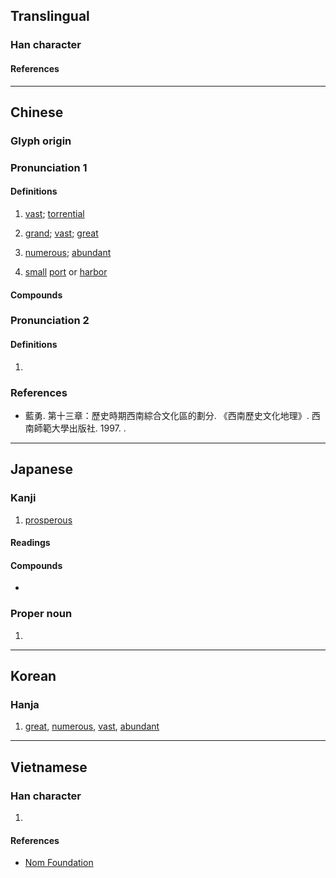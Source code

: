 {{also|澔|活|话|㓉}}
{{character info}}
{{character info|0x2F903}}
==Translingual==

===Han character===
{{Han char|rn=85|rad=水|as=07|sn=10|four=34161|canj=EHGR|ids=⿰氵告}}

====References====
{{Han ref|kx=0624.150|dkj=17479|dj=1022.020|hdz=31626.010|uh=6D69}}

----

==Chinese==
{{zh-forms}}

===Glyph origin===
{{Han etym}}
{{Han compound|水|告|ls=psc|c1=s|c2=p|t1=water}}

===Pronunciation 1===
{{zh-pron
|m=hào
|c=hou6
|h=gd=hau1
|md=
|mn=qz:hōⁿ/tw,xm,zz:hō/qz:hāu
|mn_note=hōⁿ/hō - literary; hāu - vernacular
|mn-t=hao1
|w=
|mc=1
|oc=1,1
|cat=a
}}

====Definitions====
{{zh-hanzi}}

# {{lb|zh|of water}} [[vast]]; [[torrential]]
# [[grand]]; [[vast]]; [[great]]
#: {{zh-x|浩劫|catastrophe}}
#: {{zh-x|浩氣|noble spirit}}
# [[numerous]]; [[abundant]]
# {{lb|zh|obsolete|Sichuanese}} [[small]] [[port]] or [[harbor]]

====Compounds====
{{zh-der|人煙浩穰|包浩斯|卷帙浩繁|孟浩然|崔浩|工程浩大|徐浩|殷浩|殷浩書空|汪洋浩博|浩劫|浩博|浩壤|浩大|浩如煙海|浩歌|浩嘆|浩氣|浩氣長存|浩汗|浩浩|浩浩湯湯|浩浩蕩蕩|浩渺|浩漫|浩瀚|浩然|浩然之氣|浩然巾|浩然正氣|浩穰|浩繁|浩茫|浩蕩|浩飲|滂浩|煙波浩渺|聲勢浩大|荊浩|食指浩繁|浩罕}}

===Pronunciation 2===
{{zh-pron
|m=gé
|mc=2
|oc=n,2
|cat=
}}

====Definitions====
{{zh-hanzi}}

# {{zh-only|浩亹}}

===References===
* 藍勇. 第十三章：歷史時期西南綜合文化區的劃分. 《西南歷史文化地理》. 西南師範大學出版社. 1997. {{ISBN|7-5621-1603-2}}.

----

==Japanese==

===Kanji===
{{ja-kanji|grade=|rs=水07}}

# [[prosperous]]

====Readings====
{{ja-readings
|goon=ごう<がう
|kanon=こう<かう
|kun=ひろ-い, おお-き.い
}}

====Compounds====
* {{ja-r|浩幸|^ひろゆき}}

===Proper noun===
{{ja-pos|proper|ひろし}}

# {{given name|ja|male|sort=ひろし}}

----

==Korean==

===Hanja===
{{ko-hanja|호}}

# [[great]], [[numerous]], [[vast]], [[abundant]]

----

==Vietnamese==

===Han character===
{{vi-readings|rs=水07|reading=hạo}}

# {{rfdef|vi|sort=水07}}

====References====
* [http://nomfoundation.org/common/nom_details.php?codepoint=6d69 Nom Foundation]